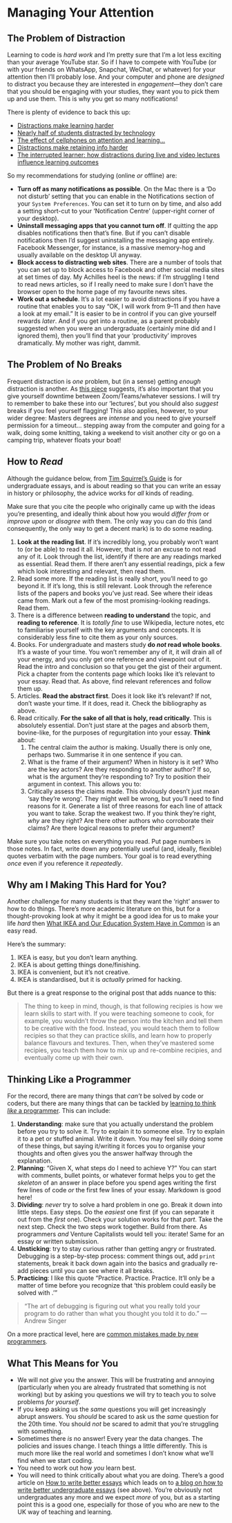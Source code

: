 # Managing Your Attention

## The Problem of Distraction

Learning to code is *hard work* and I'm pretty sure that I'm a lot less exciting than your average YouTube star. So if I have to compete with YouTube (or with your friends on WhatsApp, Snapchat, WeChat, or whatever) for your attention then I'll probably lose. And your computer and phone are *designed* to distract you because they are interested in *engagement*---they don't care that you should be engaging with your studies, they want you to pick them up and use them. This is why you get so many notifications!

There is plenty of evidence to back this up:

- [Distractions make learning harder](https://www.cbsnews.com/news/distractions-make-learning-harder/)
- [Nearly half of students distracted by technology](https://www.insidehighered.com/digital-learning/article/2019/07/10/survey-shows-nearly-half-students-distracted-technology)
- [The effect of cellphones on attention and learning...](https://www.sciencedirect.com/science/article/abs/pii/S0747563218301912)
- [Distractions make retaining info harder](https://www.uofmhealth.org/news/archive/201712/distractions-make-retaining-information-harder)
- [The interrupted learner: how distractions during live and video lectures influence learning outcomes](https://anatomypubs.onlinelibrary.wiley.com/doi/abs/10.1002/ase.1754)

So my recommendations for studying (online *or* offline) are:

- **Turn off as many notifications as possible**. On the Mac there is a 'Do not disturb' setting that you can enable in the Notifications section of your `System Preferences`. You can set it to turn on by time, and also add a setting short-cut to your 'Notification Centre' (upper-right corner of your desktop). 
- **Uninstall messaging apps that you cannot turn off**. If quitting the app disables notifications then that's fine. But if you can't disable notifications then I'd suggest uninstalling the messaging app entirely. Facebook Messenger, for instance, is a massive memory-hog and usually available on the desktop UI anyway.
- **Block access to distracting web sites**. There are a number of tools that you can set up to block access to Facebook and other social media sites at set times of day. My Achilles heel is the news: if I'm struggling I tend to read news articles, so if I really need to make sure I don't have the browser open to the home page of my favourite news sites.
- **Work out a schedule**. It's a lot easier to avoid distractions if you have a routine that enables you to say "OK, I will work from 9–11 and *then* have a look at my email." It is easier to be in control if you can give yourself rewards *later*. And if you get into a routine, as a parent probably suggested when you were an undergraduate (certainly mine did and I ignored them), then you'll find that your 'productivity' improves dramatically. My mother was right, dammit.

## The Problem of No Breaks

Frequent distraction is *one* problem, but (in a sense) getting *enough* distraction is another. As [this piece](https://forge.medium.com/the-2-minute-reset-to-take-before-every-meeting-a8da97857681) suggests, it's also important that you give yourself downtime between Zoom/Teams/whatever sessions. I will try to remember to bake these into our 'lectures', but you should also *suggest* breaks if you feel yourself flagging! This also applies, however, to your wider degree: Masters degrees are *intense* and you need to give yourself permission for a timeout... stepping away from the computer and going for a walk, doing some knitting, taking a weekend to visit another city or go on a camping trip, whatever floats your boat!

## How to *Read*

Although the guidance below, from [Tim Squirrel's Guide](https://www.timsquirrell.com/blog/how-to-write-undergraduate-essays) is for undergraduate essays, and is about reading so that you can write an essay in history or philosophy, the advice works for *all* kinds of reading.

Make sure that you cite the people who originally came up with the ideas you're presenting, and ideally think about how you would *differ from* or *improve upon* or *disagree with* them. The only way you can do this (and consequently, the only way to get a decent mark) is to do some reading.

1. **Look at the reading list**. If it’s incredibly long, you probably won’t want to (or be able) to read it all. However, that is *not* an excuse to not read any of it. Look through the list, identify if there are any readings marked as essential. Read them. If there aren’t any essential readings, pick a few which look interesting and relevant, then read them.
2. Read some more. If the reading list is really short, you’ll need to go beyond it. If it’s long, this is still relevant. Look through the reference lists of the papers and books you’ve just read. See where their ideas came from. Mark out a few of the most promising-looking readings. Read them.
3. There is a difference between **reading to understand** the topic, and **reading to reference**. It is *totally fine* to use Wikipedia, lecture notes, etc to familiarise yourself with the key arguments and concepts. It is considerably less fine to cite them as your only sources.
4. Books. For undergraduate and masters study **do *not* read whole books**. It’s a waste of your time. You won’t remember any of it, it will drain all of your energy, and you only get one reference and viewpoint out of it. Read the intro and conclusion so that you get the gist of their argument. Pick a chapter from the contents page which looks like it’s relevant to your essay. Read that. As above, find relevant references and follow them up.
5. Articles. **Read the abstract first**. Does it look like it’s relevant? If not, don’t waste your time. If it does, read it. Check the bibliography as above.
6. Read critically. **For the sake of all that is holy, read critically**. This is absolutely essential. Don’t just stare at the pages and absorb them, bovine-like, for the purposes of regurgitation into your essay. **Think** about:
    1. The central claim the author is making. Usually there is only one, perhaps two. Summarise it in one sentence if you can.
    2. What is the frame of their argument? When in history is it set? Who are the key actors? Are they responding to another author? If so, what is the argument they’re responding to? Try to position their argument in context. This allows you to:
    3. Critically assess the claims made. This obviously doesn’t just mean ‘say they’re wrong’. They might well be wrong, but you’ll need to find reasons for it. Generate a list of three reasons for each line of attack you want to take. Scrap the weakest two. If you think they’re right, *why* are they right? Are there other authors who corroborate their claims? Are there logical reasons to prefer their argument?

Make sure you take notes on everything you read. Put page numbers in those notes. In fact, write down any potentially useful (and, ideally, flexible) quotes verbatim with the page numbers. Your goal is to read everything *once* even if you reference it *repeatedly*.  

## Why am I Making This Hard for You?

Another challenge for many students is that they want the 'right' answer to how to do things. There's more academic literature on this, but for a thought-provoking look at why it might be a good idea for us to make your life *hard* then [What IKEA and Our Education System Have in Common](https://medium.com/the-mission/what-ikea-and-our-education-system-have-in-common-its-not-a-good-thing-1a61e56a8394) is an easy read. 

Here's the summary:

1. IKEA is easy, but you don't learn anything.
2. IKEA is about getting things done/finishing.
3. IKEA is convenient, but it's not creative.
4. IKEA is standardised, but it is *actually* primed for hacking.

But there is a great response to the original post that adds nuance to this:

> The thing to keep in mind, though, is that following recipies is how we learn skills to start with. If you were teaching someone to cook, for example, you wouldn’t throw the person into the kitchen and tell them to be creative with the food. Instead, you would teach them to follow recipies so that they can practice skills, and learn how to properly balance flavours and textures. Then, when they’ve mastered some recipies, you teach them how to mix up and re-combine recipies, and eventually come up with their own.

## Thinking Like a Programmer

For the record, there are many things that *can't* be solved by code or coders, but there are many things that can be tackled by [learning to think *like* a programmer](https://www.freecodecamp.org/news/how-to-think-like-a-programmer-lessons-in-problem-solving-d1d8bf1de7d2/). This can include:

1. **Understanding**: make sure that you actually understand the problem before you try to solve it. Try to explain it to someone else. Try to explain it to a pet or stuffed animal. Write it down. You may feel silly doing some of these things, but saying it/writing it forces you to organise your thoughts and often gives you the answer halfway through the explanation.
2. **Planning**: "Given X, what steps do I need to achieve Y?" You can start with comments, bullet points, or whatever format helps you to get the *skeleton* of an answer in place before you spend ages writing the first few lines of code *or* the first few lines of your essay. Markdown is good here!
3. **Dividing**: *never* try to solve a hard problem in one go. Break it down into little steps. Easy steps. Do the *easiest* one first (if you can separate it out from the *first* one). Check your solution works for that *part*. Take the next step. Check the two steps work together. Build from there. As programmers *and* Venture Capitalists would tell you: iterate! Same for an essay or written submission.
4. **Unsticking**: try to stay curious rather than getting angry or frustrated. Debugging is a step-by-step process: comment things out, add `print` statements, break it back down again into the basics and gradually re-add pieces until you can see where it all breaks. 
5. **Practicing**: I like this quote "Practice. Practice. Practice. It’ll only be a matter of time before you recognize that 'this problem could easily be solved with <insert concept here>.'”

>  “The art of debugging is figuring out what you really told your program to do rather than what you thought you told it to do.” — Andrew Singer

On a more practical level, here are [common mistakes made by new programmers](https://jscomplete.com/learn/pro-programmer/beginner-programmers-mistakes).

## What This Means for You

- We will not *give* you the answer. This will be frustrating and annoying (particularly when you are already frustrated that something is not working) but by asking you questions we will try to teach you to solve problems *for yourself*.
- If you keep asking us the *same* questions you will get increasingly abrupt answers. You *should* be scared to ask us the *same* question for the 20th time. You should *not* be scared to admit that you're struggling with something.
- Sometimes there *is* no answer! Every year the data changes. The policies and issues change. I teach things a little differently. This is much more like the real world and sometimes I don't know what we'll find when we start coding. 
- You need to work out how *you* learn best.
- You will need to think critically about what you are doing. There's a good article on [How to write better essays](https://www.theguardian.com/education/2017/mar/07/how-to-write-an-essay) which leads on to [a blog on how to write better undergraduate essays](https://www.timsquirrell.com/blog/how-to-write-undergraduate-essays) (see above). You're obviously not undergraduates any more and we expect *more* of you, but as a starting point this is a good one, especially for those of you who are new to the UK way of teaching and learning. 